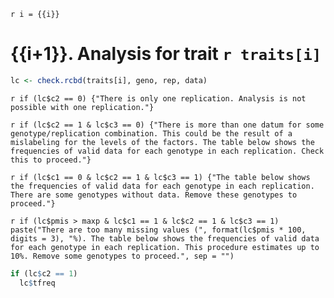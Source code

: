 `r i = {{i}}`

# {{i+1}}. Analysis for trait `r traits[i]`

```r
lc <- check.rcbd(traits[i], geno, rep, data)
```

`r if (lc$c2 == 0) {"There is only one replication. Analysis is not possible with one replication."}`

`r if (lc$c2 == 1 & lc$c3 == 0) {"There is more than one datum for some genotype/replication combination. This could be the result of a mislabeling for the levels of the factors. The table below shows the frequencies of valid data for each genotype in each replication. Check this to proceed."}`

`r if (lc$c1 == 0 & lc$c2 == 1 & lc$c3 == 1) {"The table below shows the frequencies of valid data for each genotype in each replication. There are some genotypes without data. Remove these genotypes to proceed."}`

`r if (lc$pmis > maxp & lc$c1 == 1 & lc$c2 == 1 & lc$c3 == 1) paste("There are too many missing values (", format(lc$pmis * 100, digits = 3), "%). The table below shows the frequencies of valid data for each genotype in each replication. This procedure estimates up to 10%. Remove some genotypes to proceed.", sep = "")`

```r
if (lc$c2 == 1)
  lc$tfreq
```
